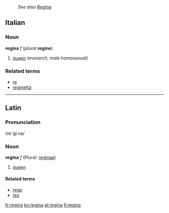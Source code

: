 :''See also [[Regina]]''
==Italian==
===Noun===
'''regina''' ''f'' (''plural'' '''regine''')

#[[queen]] (''monarch, male homosexual'')

===Related terms===
*[[re]]
*[[reginetta]]

----
==Latin==
===Pronunciation===
/reːˈgiːna/

===Noun===
'''regina''' ''f'' (Plural: [[reginae]])

#[[queen]]

====Related terms====
*[[rego]]
*[[rex]]

[[fr:regina]]
[[ko:regina]]
[[pl:regina]]
[[fi:regina]]